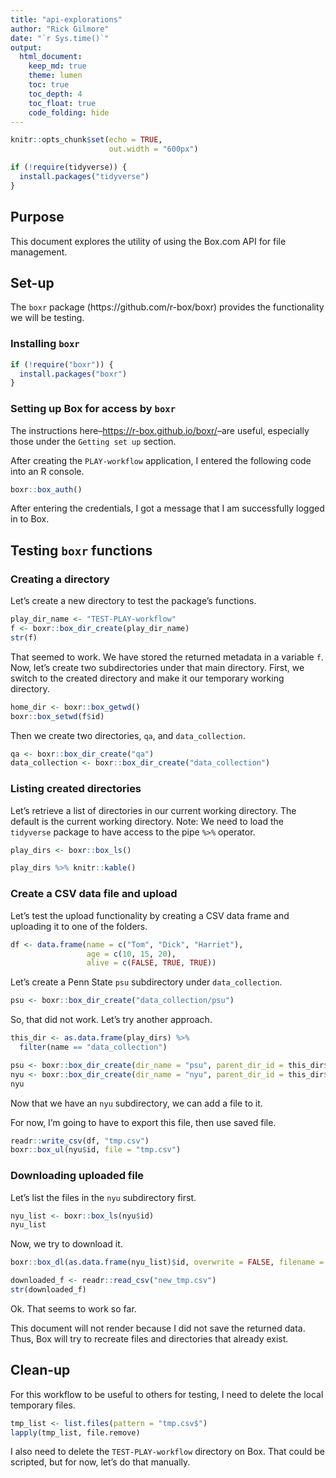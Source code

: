 ```yaml
---
title: "api-explorations"
author: "Rick Gilmore"
date: "`r Sys.time()`"
output: 
  html_document:
    keep_md: true
    theme: lumen
    toc: true
    toc_depth: 4
    toc_float: true
    code_folding: hide
---
```


```r
knitr::opts_chunk$set(echo = TRUE,
                      out.width = "600px")

if (!require(tidyverse)) {
  install.packages("tidyverse")
}
```

## Purpose

This document explores the utility of using the Box.com API for file management.

## Set-up

The `boxr` package (https://github.com/r-box/boxr) provides the functionality we will be testing.

### Installing `boxr`

```r
if (!require("boxr")) {
  install.packages("boxr")
}
```

### Setting up Box for access by `boxr`

The instructions here--<https://r-box.github.io/boxr/>--are useful, especially those under the `Getting set up` section.

After creating the `PLAY-workflow` application, I entered the following code into an R console.

```r
boxr::box_auth()
```

After entering the credentials, I got a message that I am successfully logged in to Box.

## Testing `boxr` functions

### Creating a directory

Let's create a new directory to test the package's functions.

```r
play_dir_name <- "TEST-PLAY-workflow"
f <- boxr::box_dir_create(play_dir_name)
str(f)
```

That seemed to work.
We have stored the returned metadata in a variable `f`.
Now, let's create two subdirectories under that main directory.
First, we switch to the created directory and make it our temporary working directory.

```r
home_dir <- boxr::box_getwd()
boxr::box_setwd(f$id)
```

Then we create two directories, `qa`, and `data_collection`.

```r
qa <- boxr::box_dir_create("qa")
data_collection <- boxr::box_dir_create("data_collection")
```

### Listing created directories

Let's retrieve a list of directories in our current working directory.
The default is the current working directory.
Note: We need to load the `tidyverse` package to have access to the pipe `%>%` operator.

```r
play_dirs <- boxr::box_ls()

play_dirs %>% knitr::kable()
```

### Create a CSV data file and upload

Let's test the upload functionality by creating a CSV data frame and uploading it to one of the folders.

```r
df <- data.frame(name = c("Tom", "Dick", "Harriet"),
                 age = c(10, 15, 20),
                 alive = c(FALSE, TRUE, TRUE))
```

Let's create a Penn State `psu` subdirectory under `data_collection`.

```r
psu <- boxr::box_dir_create("data_collection/psu")
```

So, that did not work.
Let's try another approach.

```r
this_dir <- as.data.frame(play_dirs) %>%
  filter(name == "data_collection")
```

```r
psu <- boxr::box_dir_create(dir_name = "psu", parent_dir_id = this_dir$id)
nyu <- boxr::box_dir_create(dir_name = "nyu", parent_dir_id = this_dir$id)
nyu
```
Now that we have an `nyu` subdirectory, we can add a file to it.

For now, I'm going to have to export this file, then use saved file.

```r
readr::write_csv(df, "tmp.csv")
boxr::box_ul(nyu$id, file = "tmp.csv")
```

### Downloading uploaded file

Let's list the files in the `nyu` subdirectory first.

```r
nyu_list <- boxr::box_ls(nyu$id)
nyu_list
```

Now, we try to download it.

```r
boxr::box_dl(as.data.frame(nyu_list)$id, overwrite = FALSE, filename = "new_tmp.csv")
```

```r
downloaded_f <- readr::read_csv("new_tmp.csv")
str(downloaded_f)
```

Ok. That seems to work so far.

This document will not render because I did not save the returned data. 
Thus, Box will try to recreate files and directories that already exist.

## Clean-up

For this workflow to be useful to others for testing, I need to delete the local temporary files.

```r
tmp_list <- list.files(pattern = "tmp.csv$")
lapply(tmp_list, file.remove)
```

I also need to delete the `TEST-PLAY-workflow` directory on Box.
That could be scripted, but for now, let's do that manually.
